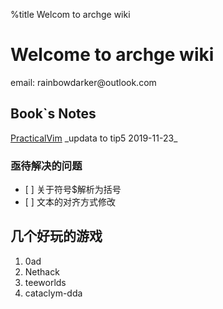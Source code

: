 %title Welcom to archge wiki

= Welcome to archge wiki =
email: rainbowdarker@outlook.com


== Book`s Notes ==
[[PracticalVim]] _updata to tip5 2019-11-23_

=== 亟待解决的问题 ===
* [ ] 关于符号$解析为括号 
* [ ] 文本的对齐方式修改


== 几个好玩的游戏 ==
# 0ad 
# Nethack
# teeworlds
# cataclym-dda
